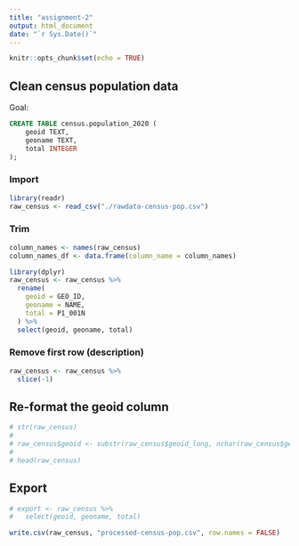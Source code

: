 ```yaml
---
title: "assignment-2"
output: html_document
date: "`r Sys.Date()`"
---
```


```r
knitr::opts_chunk$set(echo = TRUE)
```

## Clean census population data

Goal:

```sql
CREATE TABLE census.population_2020 (
    geoid TEXT,
    geoname TEXT,
    total INTEGER
);
```

### Import

```r
library(readr)
raw_census <- read_csv("./rawdata-census-pop.csv")
```

### Trim

```r

column_names <- names(raw_census)
column_names_df <- data.frame(column_name = column_names)

```

```r

library(dplyr)
raw_census <- raw_census %>%
  rename(
    geoid = GEO_ID,
    geoname = NAME,
    total = P1_001N
  ) %>%
  select(geoid, geoname, total)
```

### Remove first row (description)

```r
raw_census <- raw_census %>%
  slice(-1)
```

## Re-format the geoid column

```r
# str(raw_census)
# 
# raw_census$geoid <- substr(raw_census$geoid_long, nchar(raw_census$geoid_long) - 11, nchar(raw_census$geoid_long))
# 
# head(raw_census)
```

## Export

```r
# export <- raw_census %>% 
#   select(geoid, geoname, total)
```

```r
write.csv(raw_census, "processed-census-pop.csv", row.names = FALSE)
```
